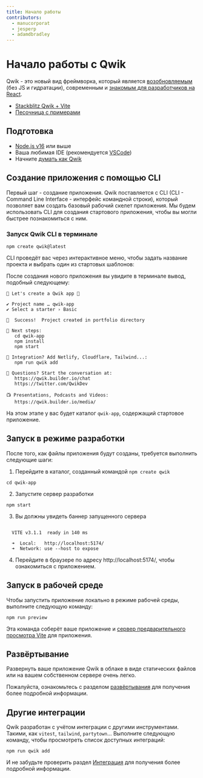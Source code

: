 ```yaml
---
title: Начало работы
contributors:
  - manucorporat
  - jesperp
  - adamdbradley
---
```


# Начало работы с Qwik

Qwik - это новый вид фреймворка, который является [возобновляемым](./../concepts/resumable/index.mdx) (без JS и гидратации), современным и [знакомым для разработчиков на React](./../cheat/qwik-react/index.mdx).

- [Stackblitz Qwik + Vite](https://qwik.new)
- [Песочница с примерами](/examples/reactivity/counter/)

## Подготовка

- [Node.js v16](https://nodejs.org/en/download/) или выше
- Ваша любимая IDE (рекомендуется [VSCode](https://code.visualstudio.com/))
- Начните [думать как Qwik](./../think-qwik/index.mdx)

## Создание приложения с помощью CLI

Первый шаг - создание приложения. Qwik поставляется с CLI (CLI - Command Line Interface - интерфейс командной строки), который позволяет вам создать базовый рабочий скелет приложения. Мы будем использовать CLI для создания стартового приложения, чтобы вы могли быстрее познакомиться с ним.

### Запуск Qwik CLI в терминале

```shell
npm create qwik@latest
```

CLI проведёт вас через интерактивное меню, чтобы задать название проекта и выбрать один из стартовых шаблонов:

После создания нового приложения вы увидите в терминале вывод, подобный следующему:

```shell
💫 Let's create a Qwik app 💫

✔ Project name … qwik-app
✔ Select a starter › Basic

🦄  Success!  Project created in portfolio directory

🐰 Next steps:
   cd qwik-app
   npm install
   npm start

💬 Integration? Add Netlify, Cloudflare, Tailwind...:
   npm run qwik add

💬 Questions? Start the conversation at:
   https://qwik.builder.io/chat
   https://twitter.com/QwikDev

📺 Presentations, Podcasts and Videos:
   https://qwik.builder.io/media/
```

На этом этапе у вас будет каталог `qwik-app`, содержащий стартовое приложение.

## Запуск в режиме разработки

После того, как файлы приложения будут созданы, требуется выполнить следующие шаги:

1. Перейдите в каталог, созданный командой `npm create qwik`

```shell
cd qwik-app
```

2. Запустите сервер разработки

```shell
npm start
```

3. Вы должны увидеть баннер запущенного сервера

```shell

  VITE v3.1.1  ready in 140 ms

  ➜  Local:   http://localhost:5174/
  ➜  Network: use --host to expose

```

4. Перейдите в браузере по адресу http://localhost:5174/, чтобы ознакомиться с приложением.

## Запуск в рабочей среде

Чтобы запустить приложение локально в режиме рабочей среды, выполните следующую команду:

```shell
npm run preview
```

Эта команда соберёт ваше приложение и [сервер предварительного просмотра Vite](https://vitejs.dev/config/preview-options.html) для приложения.

## Развёртывание

Развернуть ваше приложение Qwik в облаке в виде статических файлов или на вашем собственном сервере очень легко.

Пожалуйста, ознакомьтесь с разделом [развёртывания](../../qwikcity/adaptors/overview/index.mdx) для получения более подробной информации.

## Другие интеграции

Qwik разработан с учётом интеграции с другими инструментами. Такими, как `vitest`, `tailwind`, `partytown`... Выполните следующую команду, чтобы просмотреть список доступных интеграций:

```shell
npm run qwik add
```

И не забудьте проверить раздел [Интеграция](../../qwikcity/integrations/overview/index.mdx) для получения более подробной информации.
